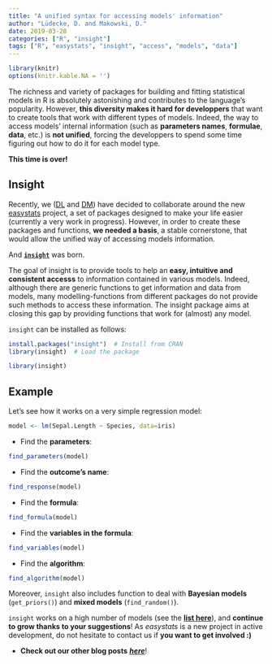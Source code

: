 ```yaml
---
title: "A unified syntax for accessing models' information"
author: "Lüdecke, D. and Makowski, D."
date: 2019-03-28
categories: ["R", "insight"]
tags: ["R", "easystats", "insight", "access", "models", "data"]
---
```



```r
library(knitr)
options(knitr.kable.NA = '')
```




The richness and variety of packages for building and fitting statistical models in R is absolutely astonishing and contributes to the language's popularity. However, **this diversity makes it hard for developpers** that want to create tools that work with different types of models. Indeed, the way to access models' internal information (such as **parameters names**, **formulae**, **data**, etc.) is **not unified**, forcing the developpers to spend some time figuring out how to do it for each model type.

**This time is over!**

## Insight

Recently, we ([DL](https://github.com/strengejacke) and [DM](https://github.com/DominiqueMakowski)) have decided to collaborate around the new [easystats](https://github.com/easystats) project, a set of packages designed to make your life easier (currently a very work in progress). However, in order to create these packages and functions, **we needed a basis**, a stable cornerstone, that would allow the unified way of accessing models information. 

And [**`insight`**](https://github.com/easystats/insight) was born.

The goal of insight is to provide tools to help an **easy, intuitive and consistent accesss** to information contained in various models. Indeed, although there are generic functions to get information and data from models, many modelling-functions from different packages do not provide such methods to access these information. The insight package aims at closing this gap by providing functions that work for (almost) any model.

`insight` can be installed as follows:

```r
install.packages("insight")  # Install from CRAN
library(insight)  # Load the package
```
```r
library(insight) 
```

## Example

Let's see how it works on a very simple regression model:

```r
model <- lm(Sepal.Length ~ Species, data=iris)
```

- Find the **parameters**:

```r
find_parameters(model)
```

- Find the **outcome's name**:

```r
find_response(model)
```

- Find the **formula**:

```r
find_formula(model)
```

- Find the **variables in the formula**:

```r
find_variables(model)
```

- Find the **algorithm**:

```r
find_algorithm(model)
```


Moreover, `insight` also includes function to deal with **Bayesian models** (`get_priors()`) and **mixed models** (`find_random()`).

`insight` works on a high number of models (see the [**list here**](https://github.com/easystats/insight/blob/master/README.md#list-of-supported-packages-and-models)), and **continue to grow thanks to your suggestions**! As *easystats* is a new project in active development, do not hesitate to contact us if **you want to get involved :)**

- **Check out our other blog posts** [***here***](https://easystats.github.io/blog/posts/)!
